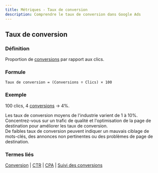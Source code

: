 ```yaml
---
title: Métriques - Taux de conversion
description: Comprendre le taux de conversion dans Google Ads
---
```



## Taux de conversion

### Définition
Proportion de [conversions](/fr/metrics/conversion) par rapport aux clics.

### Formule
```
Taux de conversion = (Conversions ÷ Clics) × 100
```

### Exemple
100 clics, 4 [conversions](/fr/metrics/conversion) → 4%.

<Aside type="tip">
Les taux de conversion moyens de l'industrie varient de 1 à 10%. Concentrez-vous sur un trafic de qualité et l'optimisation de la page de destination pour améliorer les taux de conversion.
</Aside>

<Aside type="caution">
De faibles taux de conversion peuvent indiquer un mauvais ciblage de mots-clés, des annonces non pertinentes ou des problèmes de page de destination.
</Aside>

### Termes liés
[Conversion](/fr/metrics/conversion) | [CTR](/fr/metrics/ctr) | [CPA](/fr/metrics/cpa) | [Suivi des conversions](/fr/optimization/conversion-tracking)